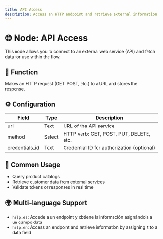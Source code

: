 ```yaml
---
title: API Access
description: Access an HTTP endpoint and retrieve external information.
---
```


# 🌐 Node: API Access

This node allows you to connect to an external web service (API) and fetch data for use within the flow.

## 🧩 Function
Makes an HTTP request (GET, POST, etc.) to a URL and stores the response.

## ⚙️ Configuration

| Field           | Type    | Description                                       |
|-----------------|---------|---------------------------------------------------|
| url             | Text    | URL of the API service                            |
| method          | Select  | HTTP verb: GET, POST, PUT, DELETE, etc.           |
| credentials_id  | Text    | Credential ID for authorization (optional)        |

## 📝 Common Usage
- Query product catalogs  
- Retrieve customer data from external services  
- Validate tokens or responses in real time  

## 🌍 Multi-language Support
- `help.es`: Accede a un endpoint y obtiene la información asignándola a un campo data  
- `help.en`: Access an endpoint and retrieve information by assigning it to a data field  

